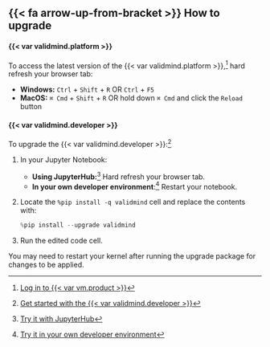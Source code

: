 ::: {.attn}

## {{< fa arrow-up-from-bracket >}} How to upgrade

#### {{< var validmind.platform >}}

To access the latest version of the {{< var validmind.platform >}},^[[Log in to {{< var vm.product >}}](/guide/configuration/log-in-to-validmind.qmd)] hard refresh your browser tab:

- **Windows:** `Ctrl` + `Shift` + `R` OR `Ctrl` + `F5`
- **MacOS:** `⌘ Cmd` + `Shift` + `R` OR hold down `⌘ Cmd` and click the `Reload` button

#### {{< var validmind.developer >}}

To upgrade the {{< var validmind.developer >}}:^[[Get started with the {{< var validmind.developer >}}](/developer/get-started-validmind-library.qmd)]

1. In your Jupyter Notebook:

    - **Using JupyterHub:**^[[Try it with JupyterHub](/get-started/developer/try-with-jupyterhub.qmd)] Hard refresh your browser tab.
    - **In your own developer environment**:^[[Try it in your own developer environment](/get-started/developer/try-in-your-own-environment.html)] Restart your notebook.

2. Locate the `%pip install -q validmind` cell and replace the contents with:

    ```python
    %pip install --upgrade validmind
    ```

3. Run the edited code cell.

::: {.callout-important}
You may need to restart your kernel after running the upgrade package for changes to be applied.
:::

:::